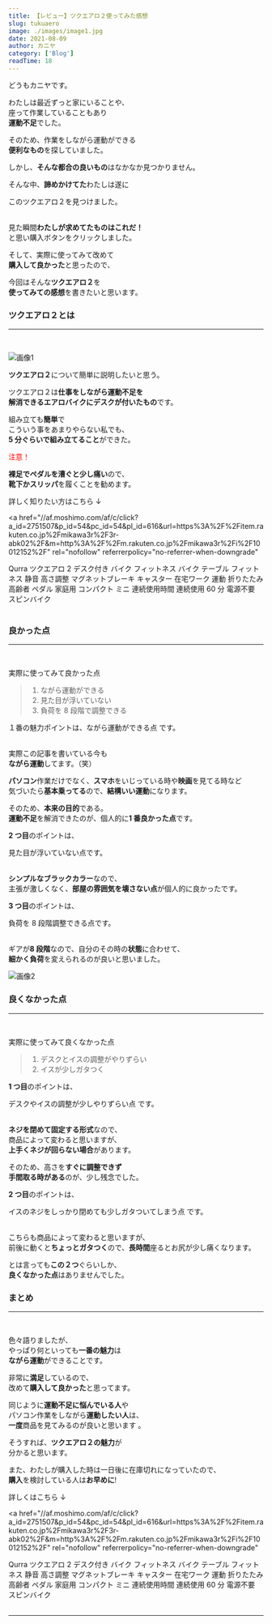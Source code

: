 ```yaml
---
title: 【レビュー】ツクエアロ２使ってみた感想
slug: tukuaero
image: ./images/image1.jpg
date: 2021-08-09
author: カニヤ
category: ['Blog']
readTime: 18
---
```


どうもカニヤです。

わたしは最近ずっと家にいることや、<br/>
座って作業していることもあり<br/>
**運動不足**でした。

そのため、作業をしながら運動ができる<br/>
**便利なもの**を探していました。

しかし、**そんな都合の良いもの**はなかなか見つかりません。

そんな中、**諦めかけてた**わたしは遂に

<span className="line line-yellow">このツクエアロ２を見つけました。</span>
<br />
<br />

見た瞬間**わたしが求めてたものはこれだ！**<br/>
と思い購入ボタンをクリックしました。

そして、実際に使ってみて改めて<br/>
**購入して良かった**と思ったので、<br/>

今回はそんな**ツクエアロ２**を<br/>
**使ってみての感想**を書きたいと思います。

### ツクエアロ２とは

---

<br />

![画像1](./images/image2.jpg)

**ツクエアロ２**について簡単に説明したいと思う。

ツクエアロ２は**仕事をしながら運動不足を**<br/>
**解消できるエアロバイクにデスクが付いたもの**です。

組み立ても**簡単**で<br/>
こういう事をあまりやらない私でも、<br/>
**5 分ぐらいで組み立てること**ができた。

<font color="red">注意！</font>
<br />

**裸足でペダルを漕ぐと少し痛い**ので、<br />
**靴下かスリッパ**を履くことを勧めます。

詳しく知りたい方はこちら ↓

<a
  href="//af.moshimo.com/af/c/click?a_id=2751507&amp;p_id=54&amp;pc_id=54&amp;pl_id=616&amp;url=https%3A%2F%2Fitem.rakuten.co.jp%2Fmikawa3r%2F3r-abk02%2F&amp;m=http%3A%2F%2Fm.rakuten.co.jp%2Fmikawa3r%2Fi%2F10012152%2F"
  rel="nofollow"
  referrerpolicy="no-referrer-when-downgrade"
>
  Qurra ツクエアロ 2 デスク付き バイク フィットネス バイク テーブル フィットネス
  静音 高さ調整 マグネットブレーキ キャスター 在宅ワーク 運動 折りたたみ 高齢者
  ペダル 家庭用 コンパクト ミニ 連続使用時間 連続使用 60 分 電源不要
  スピンバイク
</a>
<img
  src="//i.moshimo.com/af/i/impression?a_id=2751507&amp;p_id=54&amp;pc_id=54&amp;pl_id=616"
  alt=""
  width="1"
  height="1"
  style="border: 0px;"
/>
<br />
<br />

### 良かった点

---

<br />

実際に使ってみて良かった点

<blockquote display="info">

1. ながら運動ができる
2. 見た目が浮いていない
3. 負荷を 8 段階で調整できる

</blockquote>

<span className="line line-yellow">
  １番の魅力ポイントは、ながら運動ができる点
</span>
です。
<br />
<br />

実際この記事を書いている今も<br/>
**ながら運動**してます。（笑）

**パソコン**作業だけでなく、**スマホ**をいじっている時や**映画**を見てる時など<br/>
気づいたら**基本乗ってる**ので、**結構いい運動**になります。

そのため、**本来の目的**である。<br/>
**運動不足**を解消できたのが、個人的に**1 番良かった点**です。

**2 つ目**のポイントは、<br/>

<span className="line line-yellow">見た目が浮いていない点</span>です。
<br />
<br />

**シンプルなブラックカラー**なので、<br/>
主張が激しくなく、**部屋の雰囲気を壊さない点**が個人的に良かったです。

**3 つ目**のポイントは、<br/>

<span className="line line-yellow">負荷を 8 段階調整できる点</span>です。
<br />
<br />

ギアが**8 段階**なので、自分のその時の**状態**に合わせて、<br/>
**細かく負荷**を変えられるのが良いと思いました。

![画像2](./images/image3.jpg)

### 良くなかった点

---

<br />

実際に使ってみて良くなかった点

<blockquote display="info">

1. デスクとイスの調整がやりずらい
2. イスが少しガタつく

</blockquote>

**1 つ目**のポイントは、

<span className="line line-yellow">デスクやイスの調整が少しやりずらい点</span>
です。
<br />
<br />

**ネジを閉めて固定する形式**なので、<br/>
商品によって変わると思いますが、<br/>
**上手くネジが回らない場合**があります。

そのため、高さを**すぐに調整できず**<br/>
**手間取る時がある**のが、少し残念でした。

**2 つ目**のポイントは、<br/>

<span className="line line-yellow">
  イスのネジをしっかり閉めても少しガタついてしまう点
</span>
です。
<br />
<br />

こちらも商品によって変わると思いますが、<br/>
前後に動くと**ちょっとガタつく**ので、**長時間**座るとお尻が少し痛くなります。

とは言っても**この２つ**ぐらいしか、<br/>
**良くなかった点**はありませんでした。

### まとめ

---

<br />

色々語りましたが、<br/>
やっぱり何といっても**一番の魅力**は<br/>
**ながら運動**ができることです。

非常に**満足**しているので、<br/>
改めて**購入して良かった**と思ってます。

同じように**運動不足に悩んでいる人**や<br/>
パソコン作業をしながら**運動したい人**は、<br/>
**一度**商品を見てみるのが良いと思います 。

そうすれば、**ツクエアロ２の魅力**が<br/>
分かると思います。

また、わたしが購入した時は<span className="line line-yellow">一日後に在庫切れになっていた</span>ので、<br />
**購入**を検討している人は**お早めに**!

詳しくはこちら ↓

<a
  href="//af.moshimo.com/af/c/click?a_id=2751507&amp;p_id=54&amp;pc_id=54&amp;pl_id=616&amp;url=https%3A%2F%2Fitem.rakuten.co.jp%2Fmikawa3r%2F3r-abk02%2F&amp;m=http%3A%2F%2Fm.rakuten.co.jp%2Fmikawa3r%2Fi%2F10012152%2F"
  rel="nofollow"
  referrerpolicy="no-referrer-when-downgrade"
>
  Qurra ツクエアロ 2 デスク付き バイク フィットネス バイク テーブル フィットネス
  静音 高さ調整 マグネットブレーキ キャスター 在宅ワーク 運動 折りたたみ 高齢者
  ペダル 家庭用 コンパクト ミニ 連続使用時間 連続使用 60 分 電源不要
  スピンバイク
</a>
<img
  src="//i.moshimo.com/af/i/impression?a_id=2751507&amp;p_id=54&amp;pc_id=54&amp;pl_id=616"
  alt=""
  width="1"
  height="1"
  style="border: 0px;"
/>
<br />
<br />

---
